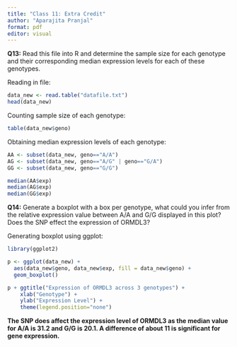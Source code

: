 ```yaml
---
title: "Class 11: Extra Credit"
author: "Aparajita Pranjal"
format: pdf
editor: visual
---
```


**Q13:** Read this file into R and determine the sample size for each genotype and their corresponding median expression levels for each of these genotypes.

Reading in file:

```r
data_new <- read.table("datafile.txt")
head(data_new)
```

Counting sample size of each genotype:

```r
table(data_new$geno)
```

Obtaining median expression levels of each genotype:

```r
AA <- subset(data_new, geno=="A/A")
AG <- subset(data_new, geno=="A/G" | geno=="G/A")
GG <- subset(data_new, geno=="G/G")

median(AA$exp)
median(AG$exp)
median(GG$exp)
```

**Q14:** Generate a boxplot with a box per genotype, what could you infer from the relative expression value between A/A and G/G displayed in this plot? Does the SNP effect the expression of ORMDL3?

Generating boxplot using ggplot:

```r
library(ggplot2)

p <- ggplot(data_new) +
  aes(data_new$geno, data_new$exp, fill = data_new$geno) +
  geom_boxplot()

p + ggtitle("Expression of ORMDL3 across 3 genotypes") + 
    xlab("Genotype") +
    ylab("Expression Level") +
    theme(legend.position="none")
```

**The SNP does affect the expression level of ORMDL3 as the median value for A/A is 31.2 and G/G is 20.1. A difference of about 11 is significant for gene expression.**

